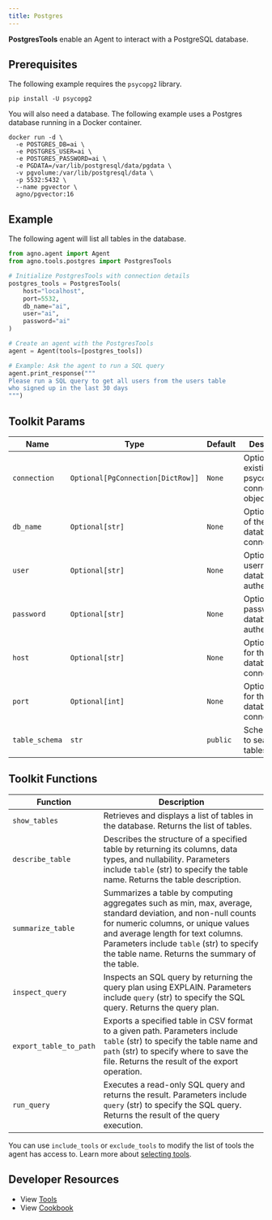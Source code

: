 ```yaml
---
title: Postgres
---
```


**PostgresTools** enable an Agent to interact with a PostgreSQL database.

## Prerequisites

The following example requires the `psycopg2` library.

```shell
pip install -U psycopg2
```

You will also need a database. The following example uses a Postgres database running in a Docker container.

```shell
docker run -d \
  -e POSTGRES_DB=ai \
  -e POSTGRES_USER=ai \
  -e POSTGRES_PASSWORD=ai \
  -e PGDATA=/var/lib/postgresql/data/pgdata \
  -v pgvolume:/var/lib/postgresql/data \
  -p 5532:5432 \
  --name pgvector \
  agno/pgvector:16
```

## Example

The following agent will list all tables in the database.

```python cookbook/tools/postgres.py
from agno.agent import Agent
from agno.tools.postgres import PostgresTools

# Initialize PostgresTools with connection details
postgres_tools = PostgresTools(
    host="localhost",
    port=5532,
    db_name="ai",
    user="ai",
    password="ai"
)

# Create an agent with the PostgresTools
agent = Agent(tools=[postgres_tools])

# Example: Ask the agent to run a SQL query
agent.print_response("""
Please run a SQL query to get all users from the users table
who signed up in the last 30 days
""")
```

## Toolkit Params

| Name           | Type                              | Default  | Description                                    |
| -------------- | --------------------------------- | -------- | ---------------------------------------------- |
| `connection`   | `Optional[PgConnection[DictRow]]` | `None`   | Optional existing psycopg connection object.   |
| `db_name`      | `Optional[str]`                   | `None`   | Optional name of the database to connect to.   |
| `user`         | `Optional[str]`                   | `None`   | Optional username for database authentication. |
| `password`     | `Optional[str]`                   | `None`   | Optional password for database authentication. |
| `host`         | `Optional[str]`                   | `None`   | Optional host for the database connection.     |
| `port`         | `Optional[int]`                   | `None`   | Optional port for the database connection.     |
| `table_schema` | `str`                             | `public` | Schema name to search for tables.              |

## Toolkit Functions

| Function               | Description                                                                                                                                                                                                                                                                            |
| ---------------------- | -------------------------------------------------------------------------------------------------------------------------------------------------------------------------------------------------------------------------------------------------------------------------------------- |
| `show_tables`          | Retrieves and displays a list of tables in the database. Returns the list of tables.                                                                                                                                                                                                   |
| `describe_table`       | Describes the structure of a specified table by returning its columns, data types, and nullability. Parameters include `table` (str) to specify the table name. Returns the table description.                                                                                         |
| `summarize_table`      | Summarizes a table by computing aggregates such as min, max, average, standard deviation, and non-null counts for numeric columns, or unique values and average length for text columns. Parameters include `table` (str) to specify the table name. Returns the summary of the table. |
| `inspect_query`        | Inspects an SQL query by returning the query plan using EXPLAIN. Parameters include `query` (str) to specify the SQL query. Returns the query plan.                                                                                                                                    |
| `export_table_to_path` | Exports a specified table in CSV format to a given path. Parameters include `table` (str) to specify the table name and `path` (str) to specify where to save the file. Returns the result of the export operation.                                                                    |
| `run_query`            | Executes a read-only SQL query and returns the result. Parameters include `query` (str) to specify the SQL query. Returns the result of the query execution.                                                                                                                           |

You can use `include_tools` or `exclude_tools` to modify the list of tools the agent has access to. Learn more about [selecting tools](/concepts/tools/selecting-tools).

## Developer Resources

- View [Tools](https://github.com/agno-agi/agno/blob/main/libs/agno/agno/tools/postgres.py)
- View [Cookbook](https://github.com/agno-agi/agno/tree/main/cookbook/tools/postgres_tools.py)

